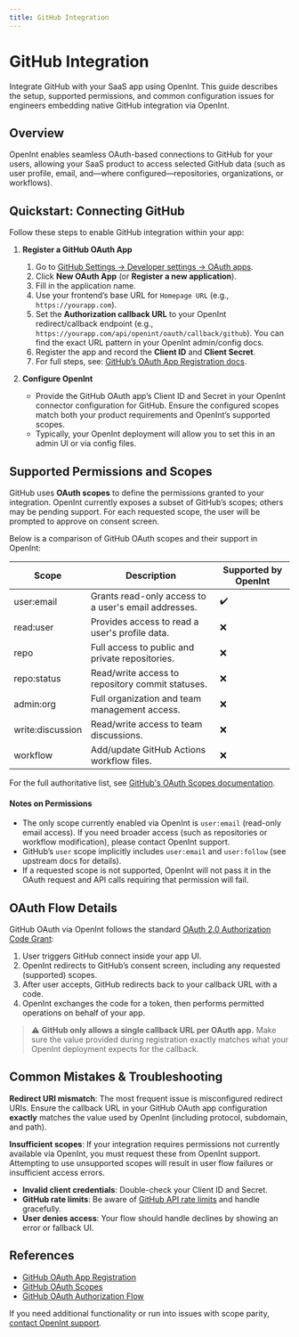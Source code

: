 ```yaml
---
title: GitHub Integration
---
```


# GitHub Integration

Integrate GitHub with your SaaS app using OpenInt. This guide describes the setup, supported permissions, and common configuration issues for engineers embedding native GitHub integration via OpenInt.

## Overview

OpenInt enables seamless OAuth-based connections to GitHub for your users, allowing your SaaS product to access selected GitHub data (such as user profile, email, and—where configured—repositories, organizations, or workflows).

## Quickstart: Connecting GitHub

Follow these steps to enable GitHub integration within your app:

1. **Register a GitHub OAuth App**

   1. Go to [GitHub Settings → Developer settings → OAuth apps](https://github.com/settings/developers).
   2. Click **New OAuth App** (or **Register a new application**).
   3. Fill in the application name.
   4. Use your frontend’s base URL for `Homepage URL` (e.g., `https://yourapp.com`).
   5. Set the **Authorization callback URL** to your OpenInt redirect/callback endpoint (e.g., `https://yourapp.com/api/openint/oauth/callback/github`). You can find the exact URL pattern in your OpenInt admin/config docs.
   6. Register the app and record the **Client ID** and **Client Secret**.
   7. For full steps, see: [GitHub’s OAuth App Registration docs](https://docs.github.com/en/apps/oauth-apps/building-oauth-apps/creating-an-oauth-app).

2. **Configure OpenInt**

   - Provide the GitHub OAuth app’s Client ID and Secret in your OpenInt connector configuration for GitHub. Ensure the configured scopes match both your product requirements and OpenInt’s supported scopes.
   - Typically, your OpenInt deployment will allow you to set this in an admin UI or via config files.

## Supported Permissions and Scopes

GitHub uses **OAuth scopes** to define the permissions granted to your integration. OpenInt currently exposes a subset of GitHub’s scopes; others may be pending support. For each requested scope, the user will be prompted to approve on consent screen.

Below is a comparison of GitHub OAuth scopes and their support in OpenInt:

| Scope | Description | Supported by OpenInt |
|-------|-------------|---------------------|
| <Tooltip tip="Grants read-only access to a user's email addresses. Only allows viewing email addresses associated with the user's account.">user:email</Tooltip> | Grants read-only access to a user's email addresses. | ✔️ |
| <Tooltip tip="Provides access to read a user's profile data (name, email, bio), not repository or modifiable data.">read:user</Tooltip> | Provides access to read a user's profile data. | ❌ |
| <Tooltip tip="Grants full access to public and private repositories (read/write code, manage issues/settings, very broad).">repo</Tooltip> | Full access to public and private repositories. | ❌ |
| <Tooltip tip="Allows read and write access to repository commit statuses (used for CI services). Does NOT provide code access.">repo:status</Tooltip> | Read/write access to repository commit statuses. | ❌ |
| <Tooltip tip="Full organization and team management access, including manage team membership and repo settings (admin privileges).">admin:org</Tooltip> | Full organization and team management access. | ❌ |
| <Tooltip tip="Grants permission to read and write team discussions within organizations. No code access.">write:discussion</Tooltip> | Read/write access to team discussions. | ❌ |
| <Tooltip tip="Ability to add and update GitHub Actions workflow files. Does NOT grant code access beyond workflows.">workflow</Tooltip> | Add/update GitHub Actions workflow files. | ❌ |

<!-- Add more rows for additional scopes available at https://docs.github.com/en/developers/apps/building-oauth-apps/scopes-for-oauth-apps -->

For the full authoritative list, see [GitHub's OAuth Scopes documentation](https://docs.github.com/en/developers/apps/building-oauth-apps/scopes-for-oauth-apps).

#### Notes on Permissions
- The only scope currently enabled via OpenInt is `user:email` (read-only email access). If you need broader access (such as repositories or workflow modification), please contact OpenInt support.
- GitHub’s `user` scope implicitly includes `user:email` and `user:follow` (see upstream docs for details).
- If a requested scope is not supported, OpenInt will not pass it in the OAuth request and API calls requiring that permission will fail.

## OAuth Flow Details

GitHub OAuth via OpenInt follows the standard [OAuth 2.0 Authorization Code Grant](https://docs.github.com/en/apps/oauth-apps/building-oauth-apps/authorizing-oauth-apps#web-application-flow):

1. User triggers GitHub connect inside your app UI.
2. OpenInt redirects to GitHub’s consent screen, including any requested (supported) scopes.
3. After user accepts, GitHub redirects back to your callback URL with a code.
4. OpenInt exchanges the code for a token, then performs permitted operations on behalf of your app.

> :warning: **GitHub only allows a single callback URL per OAuth app.** Make sure the value provided during registration exactly matches what your OpenInt deployment expects for the callback.

## Common Mistakes & Troubleshooting

<Callout type="warning">**Redirect URI mismatch**: The most frequent issue is misconfigured redirect URIs. Ensure the callback URL in your GitHub OAuth app configuration **exactly** matches the value used by OpenInt (including protocol, subdomain, and path).
</Callout>

<Callout type="info">**Insufficient scopes**: If your integration requires permissions not currently available via OpenInt, you must request these from OpenInt support. Attempting to use unsupported scopes will result in user flow failures or insufficient access errors.
</Callout>

- **Invalid client credentials**: Double-check your Client ID and Secret.
- **GitHub rate limits**: Be aware of [GitHub API rate limits](https://docs.github.com/en/rest/overview/resources-in-the-rest-api#rate-limiting) and handle gracefully.
- **User denies access**: Your flow should handle declines by showing an error or fallback UI.

## References

- [GitHub OAuth App Registration](https://docs.github.com/en/apps/oauth-apps/building-oauth-apps/creating-an-oauth-app)
- [GitHub OAuth Scopes](https://docs.github.com/en/developers/apps/building-oauth-apps/scopes-for-oauth-apps)
- [GitHub OAuth Authorization Flow](https://docs.github.com/en/apps/oauth-apps/building-oauth-apps/authorizing-oauth-apps)

If you need additional functionality or run into issues with scope parity, [contact OpenInt support](mailto:support@openint.dev).